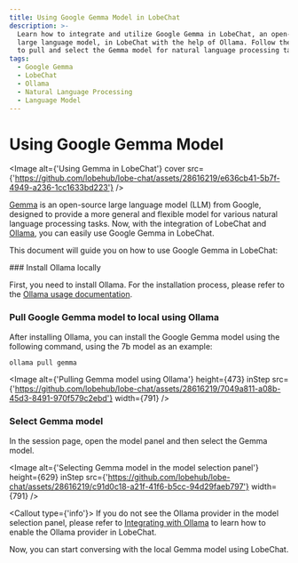 ```yaml
---
title: Using Google Gemma Model in LobeChat
description: >-
  Learn how to integrate and utilize Google Gemma in LobeChat, an open-source
  large language model, in LobeChat with the help of Ollama. Follow these steps
  to pull and select the Gemma model for natural language processing tasks.
tags:
  - Google Gemma
  - LobeChat
  - Ollama
  - Natural Language Processing
  - Language Model
---
```


# Using Google Gemma Model

<Image alt={'Using Gemma in LobeChat'} cover src={'https://github.com/lobehub/lobe-chat/assets/28616219/e636cb41-5b7f-4949-a236-1cc1633bd223'} />

[Gemma](https://blog.google/technology/developers/gemma-open-models/) is an open-source large language model (LLM) from Google, designed to provide a more general and flexible model for various natural language processing tasks. Now, with the integration of LobeChat and [Ollama](https://ollama.com/), you can easily use Google Gemma in LobeChat.

This document will guide you on how to use Google Gemma in LobeChat:

<Steps>
  ### Install Ollama locally

  First, you need to install Ollama. For the installation process, please refer to the [Ollama usage documentation](/docs/usage/providers/ollama).

  ### Pull Google Gemma model to local using Ollama

  After installing Ollama, you can install the Google Gemma model using the following command, using the 7b model as an example:

  ```bash
  ollama pull gemma
  ```

  <Image alt={'Pulling Gemma model using Ollama'} height={473} inStep src={'https://github.com/lobehub/lobe-chat/assets/28616219/7049a811-a08b-45d3-8491-970f579c2ebd'} width={791} />

  ### Select Gemma model

  In the session page, open the model panel and then select the Gemma model.

  <Image alt={'Selecting Gemma model in the model selection panel'} height={629} inStep src={'https://github.com/lobehub/lobe-chat/assets/28616219/c91d0c18-a21f-41f6-b5cc-94d29faeb797'} width={791} />

  <Callout type={'info'}>
    If you do not see the Ollama provider in the model selection panel, please refer to [Integrating
    with Ollama](/docs/self-hosting/examples/ollama) to learn how to enable the Ollama provider in
    LobeChat.
 
</Callout>
</Steps>

Now, you can start conversing with the local Gemma model using LobeChat.
